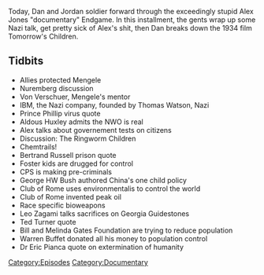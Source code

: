 {{DEFAULTSORT:
    #_EPISODE_0130D:Endgame, Part 4
}}{{Episode
    | title           = Endgame, Part 4
    | caption         = Listen to this episode on [https://knowledgefight.libsyn.com/knowledge-fight-endgame-part-4 Libsyn] [https://open.spotify.com/episode/73PeVuNgsl0hRyvCtjI4hC Spotify]
    | episodeNumber   = 130D
    | length          = 01:39:37
    | airDate         = February 22, 2018
    | episodeType     = [[:Category:Documentary|Documentary]]
    | appearance      = [[Josef Mengele]], [[Otmar Freiherr von Verschuer]], [[Thomas Watson]], [[Aldous Huxley]], [[George H W Bush]], [[Leo Zagami]], [[Bill Gates]], [[Melinda Gates]], [[Warren Buffett]], [[Dr Eric Pianka]]
    | previousEpisode = [[130C: Endgame, Part 3]]
    | nextEpisode     = [[130E: Endgame, Part 5]]
}}

{{Stub}}

Today, Dan and Jordan soldier forward through the exceedingly stupid Alex Jones "documentary" Endgame. In this installment, the gents wrap up some Nazi talk, get pretty sick of Alex's shit, then Dan breaks down the 1934 film Tomorrow's Children.

==Tidbits==

*Allies protected Mengele
*Nuremberg discussion
*Von Verschuer, Mengele's mentor
*IBM, the Nazi company, founded by Thomas Watson, Nazi
*Prince Phillip virus quote
*Aldous Huxley admits the NWO is real
*Alex talks about governement tests on citizens
*Discussion: The Ringworm Children
*Chemtrails!
*Bertrand Russell prison quote
*Foster kids are drugged for control
*CPS is making pre-criminals
*George HW Bush authored China's one child policy
*Club of Rome uses environmentalis to control the world
*Club of Rome invented peak oil
*Race specific bioweapons
*Leo Zagami talks sacrifices on Georgia Guidestones
*Ted Turner quote
*Bill and Melinda Gates Foundation are trying to reduce population
*Warren Buffet donated all his money to population control
*Dr Eric Pianca quote on extermination of humanity

[[Category:Episodes]]
[[Category:Documentary]]
